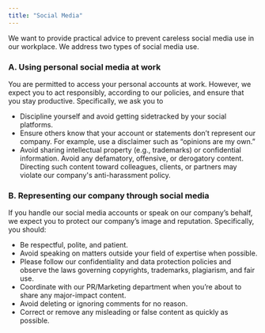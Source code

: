 ```yaml
---
title: "Social Media"
---
```


We want to provide practical advice to prevent careless social media use in our workplace. We address two types of social media use.

### A. Using personal social media at work 

You are permitted to access your personal accounts at work. However, we expect you to act responsibly, according to our policies, and ensure that you stay productive. Specifically, we ask you to

- Discipline yourself and avoid getting sidetracked by your social platforms.
- Ensure others know that your account or statements don’t represent our company. For example, use a disclaimer such as “opinions are my own.”
- Avoid sharing intellectual property (e.g., trademarks) or confidential information. Avoid any defamatory, offensive, or derogatory content. Directing such content toward colleagues, clients, or partners may violate our company's anti-harassment policy.

### B. Representing our company through social media 

If you handle our social media accounts or speak on our company’s behalf, we expect you to protect our company’s image and reputation. Specifically, you should:

- Be respectful, polite, and patient.
- Avoid speaking on matters outside your field of expertise when possible.
- Please follow our confidentiality and data protection policies and observe the laws governing copyrights, trademarks, plagiarism, and fair use.
- Coordinate with our PR/Marketing department when you’re about to share any major-impact content.
- Avoid deleting or ignoring comments for no reason.
- Correct or remove any misleading or false content as quickly as possible.